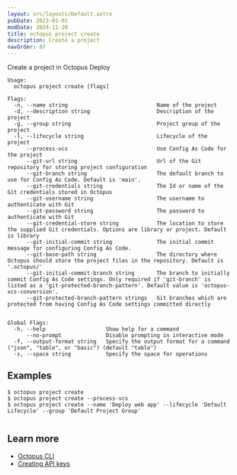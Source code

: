 ```yaml
---
layout: src/layouts/Default.astro
pubDate: 2023-01-01
modDate: 2024-11-20
title: octopus project create
description: Create a project
navOrder: 87
---
```


Create a project in Octopus Deploy

```
Usage:
  octopus project create [flags]

Flags:
  -n, --name string                            Name of the project
  -d, --description string                     Description of the project
  -g, --group string                           Project group of the project
  -l, --lifecycle string                       Lifecycle of the project
      --process-vcs                            Use Config As Code for the project
      --git-url string                         Url of the Git repository for storing project configuration
      --git-branch string                      The default branch to use for Config As Code. Default is 'main'.
      --git-credentials string                 The Id or name of the Git credentials stored in Octopus
      --git-username string                    The username to authenticate with Git
      --git-password string                    The password to authenticate with Git
      --git-credential-store string            The location to store the supplied Git credentials. Options are library or project. Default is library
      --git-initial-commit string              The initial commit message for configuring Config As Code.
      --git-base-path string                   The directory where Octopus should store the project files in the repository. Default is '.octopus/'
      --git-initial-commit-branch string       The branch to initially commit Config As Code settings. Only required if 'git-branch' is listed as a 'git-protected-branch-pattern'. Default value is 'octopus-vcs-conversion'.
      --git-protected-branch-pattern strings   Git branches which are protected from having Config As Code settings committed directly


Global Flags:
  -h, --help                   Show help for a command
      --no-prompt              Disable prompting in interactive mode
  -f, --output-format string   Specify the output format for a command ("json", "table", or "basic") (default "table")
  -s, --space string           Specify the space for operations

```

## Examples

<SamplesInstance />

```
$ octopus project create
$ octopus project create --process-vcs
$ octopus project create --name 'Deploy web app' --lifecycle 'Default Lifecycle' --group 'Default Project Group'


```

## Learn more

- [Octopus CLI](/docs/octopus-rest-api/cli)
- [Creating API keys](/docs/octopus-rest-api/how-to-create-an-api-key)